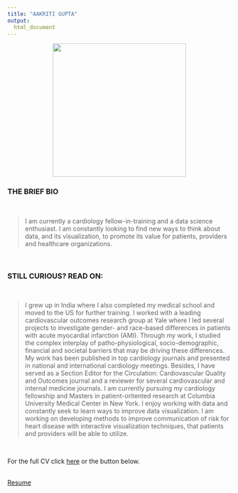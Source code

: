 ```yaml
---
title: "AAKRITI GUPTA"
output:
  html_document
---
```


<center>

<img src="images/headshot copy.png" width="300px" height="auto">

</center>

<h3>THE BRIEF BIO</h3>

<br>

> I am currently a cardiology fellow-in-training and a data science enthusiast. I am constantly looking to find new ways to think about data, and its visualization, to promote its value for patients, providers and healthcare organizations.

<br>
<h3>STILL CURIOUS? READ ON:</h3>

<br>

> I grew up in India where I also completed my medical school and moved to the US for further training. I worked with a leading cardiovascular outcomes research group at Yale where I led several projects to investigate gender- and race-based differences in patients with acute myocardial infarction (AMI). Through my work, I studied the complex interplay of patho-physiological, socio-demographic, financial and societal barriers that may be driving these differences. My work has been published in top cardiology journals and presented in national and international cardiology meetings. Besides, I have served as a Section Editor for the Circulation: Cardiovascular Quality and Outcomes journal and a reviewer for several cardiovascular and internal medicine journals. I am currently pursuing my cardiology fellowship and Masters in patient-oritented research at Columbia University Medical Center in New York. I enjoy working with data and constantly seek to learn ways to improve data visualization. I am working on developing methods to improve communication of risk for heart disease with interactive visualization techniques, that patients and providers will be able to utilize.
 
<br>

For the full CV click [here](about.html) or the button below.

<br>
<a class="btn btn-outline-secondary btn-lg" href="about.html" role="button">Resume</a>



